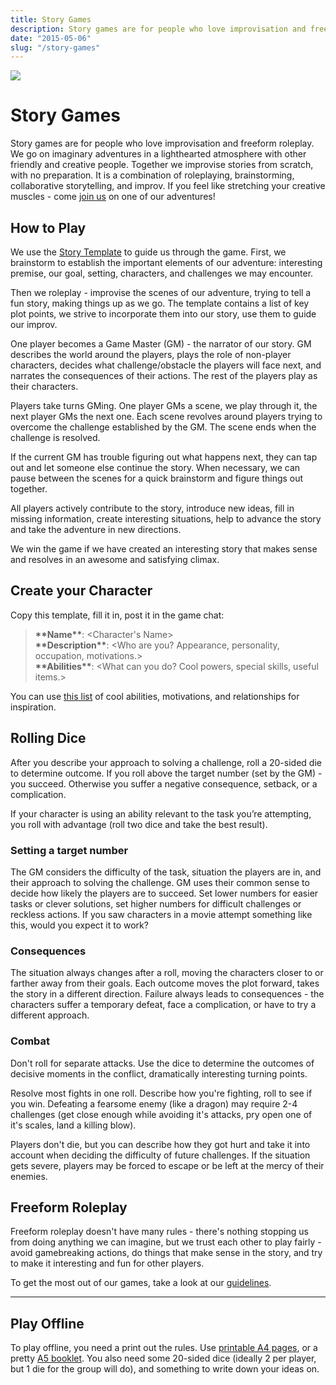 ```yaml
---
title: Story Games
description: Story games are for people who love improvisation and freeform roleplay. Together we go on imaginary adventures improvised from scratch, with no preparation. We take turns GMing scenes for each other, roleplaying, trying to tell a fun story. Come play with us!
date: "2015-05-06"
slug: "/story-games"
---
```


<div  class="header-img"><img src="./story-games/valley_cropped.png"></div>

# Story Games

Story games are for people who love improvisation and freeform roleplay. We go on imaginary adventures in a lighthearted atmosphere with other friendly and creative people. Together we improvise stories from scratch, with no preparation. It is a combination of roleplaying, brainstorming, collaborative storytelling, and improv. If you feel like stretching your creative muscles - come [join us](https://discord.gg/gNrJJNMuyD) on one of our adventures!

## How to Play
We use the <a href="https://docs.google.com/document/d/1Eg6jXg47vivpyKBfPQnO_SKSV0BIO1RMurGhRSc1rDA/" target="_blank">Story Template</a> to guide us through the game. First, we brainstorm to establish the important elements of our adventure: interesting premise, our goal, setting, characters, and challenges we may encounter. 

<!-- When we need help coming up with ideas, we use <a href="https://docs.google.com/document/d/1Q1YW4y841wNOxyhG9fbsVkf75eGwkP3KhZjCrb6U0f0/" target="_blank">prompts</a>. -->

Then we roleplay - improvise the scenes of our adventure, trying to tell a fun story, making things up as we go. The template contains a list of key plot points, we strive to incorporate them into our story, use them to guide our improv.

One player becomes a Game Master (GM) - the narrator of our story. GM describes the world around the players, plays the role of non-player characters, decides what challenge/obstacle the players will face next, and narrates the consequences of their actions. The rest of the players play as their characters.

<!-- The rest of the players pretend to be their characters, playing their role in the story like actors. -->

Players take turns GMing. One player GMs a scene, we play through it, the next player GMs the next one. Each scene revolves around players trying to overcome the challenge established by the GM. The scene ends when the challenge is resolved. 

If the current GM has trouble figuring out what happens next, they can tap out and let someone else continue the story. When necessary, we can pause between the scenes for a quick brainstorm and figure things out together.

All players actively contribute to the story, introduce new ideas, fill in missing information, create interesting situations, help to advance the story and take the adventure in new directions.

We win the game if we have created an interesting story that makes sense and resolves in an awesome and satisfying climax.

## Create your Character

Copy this template, fill it in, post it in the game chat:


> **\*\*Name\*\***: <Character's Name>  
**\*\*Description\*\***: <Who are you? Appearance, personality, occupation, motivations.>  
**\*\*Abilities\*\***: <What can you do? Cool powers, special skills, useful items.>  

You can use <a href="https://docs.google.com/document/d/1Q1YW4y841wNOxyhG9fbsVkf75eGwkP3KhZjCrb6U0f0/view#heading=h.n9qq57m0sk5u" target="_blank">this list</a> of cool abilities, motivations, and relationships for inspiration.

<!-- 
> **\*\*Name\*\***: <Character's Name>  
**\*\*Description\*\***: <Who are you? Appearance, occupation, personality, backstory.>  
**\*\*Abilities\*\***: <What can you do? Cool powers, special skills, useful items.>  
**\*\*Motivations\*\***: <What do you want from this quest? What are your goals?>  
**\*\*Relationships\*\***: <Your Connection to another PC and Tension between you.\>  

Motivations and Relationships are filled in during the game, after the brainstorm.  
Pick at least one PC to establish a relationship with.  
Connection -  How do you know each other? What do you think about them?  
Tension - What do you want from them? Why do they refuse to give it to you?  
 -->

## Rolling Dice
After you describe your approach to solving a challenge, roll a 20-sided die to determine outcome. If you roll above the target number (set by the GM) - you succeed. Otherwise you suffer a negative consequence, setback, or a complication.

If your character is using an ability relevant to the task you’re attempting, you roll with advantage (roll two dice and take the best result).  

### Setting a target number
The GM considers the difficulty of the task, situation the players are in, and their approach to solving the challenge. GM uses their common sense to decide how likely the players are to succeed. Set lower numbers for easier tasks or clever solutions, set higher numbers for difficult challenges or reckless actions. If you saw characters in a movie attempt something like this, would you expect it to work?

### Consequences
The situation always changes after a roll, moving the characters closer to or farther away from their goals. Each outcome moves the plot forward, takes the story in a different direction. Failure always leads to consequences - the characters suffer a temporary defeat, face a complication, or have to try a different approach.

<!-- Type `!roll` in the chat for a regular roll, type `!adv` to roll with advantage. -->

### Combat
Don't roll for separate attacks. Use the dice to determine the outcomes of decisive moments in the conflict, dramatically interesting turning points. 

Resolve most fights in one roll. Describe how you're fighting, roll to see if you win. Defeating a fearsome enemy (like a dragon) may require 2-4 challenges (get close enough while avoiding it's attacks, pry open one of it's scales, land a killing blow).

Players don't die, but you can describe how they got hurt and take it into account when deciding the difficulty of future challenges. If the situation gets severe, players may be forced to escape or be left at the mercy of their enemies.

<!-- 
Use the dice to determine the outcomes of decisive moments in the conflict, dramatically interesting turning points, not individual actions. Describe how you're fighting, roll once to determine whether you win or lose.

Defeating a fearsome enemy (like a dragon) might require several challenges (get close enough while avoiding it's attacks, back it into a corner, pry open one of it's scales, use teamwork to land a killing blow), but it never happens blow-by-blow.

If players backed into a corner, and the situation gets severe
Players don't have healthbars, but you can describe how they got hurt, making it more difficult to fight, and take it into account when setting target numbers for future challenges. Players don't die, but they can be forced to escape, get captured, left at the mercy of their enemies.
 -->

<!-- Don't roll for separate attacks in a fight. Describe how you're fighting, narrate and roleplay a cool action scene, and roll once to determine whether you win or lose.  -->
<!-- 
outcome of the scene.
Roll a 20-sided die to determine successes/failures of major actions, significant outcomes. If you roll above the target number (set by the GM depending on the difficulty of the task) - you succeed, otherwise you fail. On a failed roll, you can reroll the die at a cost of suffering a negative consequence, setback, complication, or taking a riskier option. 

(set by the GM depending on the difficulty of the challenge and your approach to solving it)
Otherwise you fail and suffer a negative consequence, setback or complication that moves you farther away from your goals.

If you roll 1 - you suffer a severe setback, making your goal more difficult to achive.

The situation always changes after a roll, for good or ill, each outcome pushes the story forward. Failures always create new situations, the result is never "nothing happens". They change the story, make the scene end badly for the character, move you farther away from your goals, making them more difficult to achieve. When you fail - you or GM describe how this failure results in a complication/setback at your personal character goal, or at the main goal the party is pursuing on this quest.

If your character is using an ability or an item relevant to the task you’re attempting, you roll with advantage (roll two dice and take the best result).  
Type `!roll` in the chat for a regular roll, type `!adv` to roll with advantage.
 -->

## Freeform Roleplay
Freeform roleplay doesn't have many rules - there's nothing stopping us from doing anything we can imagine, but we trust each other to play fairly - avoid gamebreaking actions, do things that make sense in the story, and try to make it interesting and fun for other players.

To get the most out of our games, take a look at our [guidelines](/storygames-guidelines).

----

## Play Offline
To play offline, you need a print out the rules. Use <a href="/files/story-games-printable-A4.pdf" target="_blank">printable A4 pages</a>, or a pretty <a href="/files/story-games-booklet.pdf" target="_blank">A5 booklet</a>. You also need some 20-sided dice (ideally 2 per player, but 1 die for the group will do), and something to write down your ideas on.

